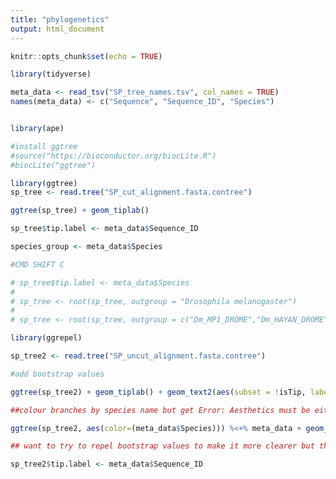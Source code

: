 ```yaml
---
title: "phylogenetics"
output: html_document
---
```


```r
knitr::opts_chunk$set(echo = TRUE)
```


```r

library(tidyverse)

meta_data <- read_tsv("SP_tree_names.tsv", col_names = TRUE)
names(meta_data) <- c("Sequence", "Sequence_ID", "Species")


library(ape)

#install ggtree
#source("https://bioconductor.org/biocLite.R")
#biocLite("ggtree")

library(ggtree)
sp_tree <- read.tree("SP_cut_alignment.fasta.contree")

ggtree(sp_tree) + geom_tiplab()

sp_tree$tip.label <- meta_data$Sequence_ID

species_group <- meta_data$Species

#CMD SHIFT C

# sp_tree$tip.label <- meta_data$Species
# 
# sp_tree <- root(sp_tree, outgroup = "Drosophila melanogaster")
# 
# sp_tree <- root(sp_tree, outgroup = c("Dm_MP1_DROME","Dm_HAYAN_DROME","Dm_TRYDT_DROME","Dm_TRYGT_DROME","Dm_Y0031_DROME","Dm_SER1_DROME","Dm_SER2_DROME","Dm_GD_DROME","Dm_TRYA_DROME","Dm_SNAK_DROME","Dm_EAST_DROME","Dm_SER3_DROME","Dm_TRYB_DROME","Dm_TRYE_DROME","Dm_TRYT_DROME","Dm_TRYU_DROME","Dm_TRYZ_DROME","Dm_TRYI_DROME","Dm_NUDEL_DROME","Dm_SER7_DROME","Dm_MODSP_DROME","Dm_SEMS_DROME","Dm_PSH_DROME","Dm_STUB_DROME"))

```


```r
library(ggrepel)

sp_tree2 <- read.tree("SP_uncut_alignment.fasta.contree")

#add bootstrap values

ggtree(sp_tree2) + geom_tiplab() + geom_text2(aes(subset = !isTip, label=label))

##colour branches by species name but get Error: Aesthetics must be either length 1 or the same as the data (236): node, parent, x, y, colour

ggtree(sp_tree2, aes(color=(meta_data$Species))) %<+% meta_data + geom_tiplab() + geom_text2(aes(subset = !isTip, label=label))

## want to try to repel bootstrap values to make it more clearer but this didnt work: + geom_label_repel(aes(label=bootstrap, fill=bootstrap))

sp_tree2$tip.label <- meta_data$Sequence_ID
```

